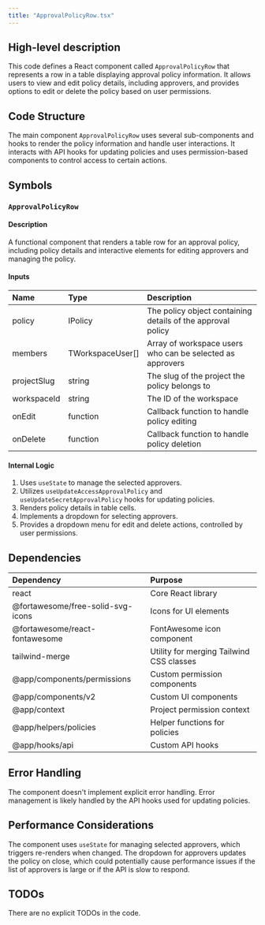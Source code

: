 ```yaml
---
title: "ApprovalPolicyRow.tsx"
---
```


## High-level description
This code defines a React component called `ApprovalPolicyRow` that represents a row in a table displaying approval policy information. It allows users to view and edit policy details, including approvers, and provides options to edit or delete the policy based on user permissions.

## Code Structure
The main component `ApprovalPolicyRow` uses several sub-components and hooks to render the policy information and handle user interactions. It interacts with API hooks for updating policies and uses permission-based components to control access to certain actions.

## Symbols

### `ApprovalPolicyRow`
#### Description
A functional component that renders a table row for an approval policy, including policy details and interactive elements for editing approvers and managing the policy.

#### Inputs
| Name | Type | Description |
|:-----|:-----|:------------|
| policy | IPolicy | The policy object containing details of the approval policy |
| members | TWorkspaceUser[] | Array of workspace users who can be selected as approvers |
| projectSlug | string | The slug of the project the policy belongs to |
| workspaceId | string | The ID of the workspace |
| onEdit | function | Callback function to handle policy editing |
| onDelete | function | Callback function to handle policy deletion |

#### Internal Logic
1. Uses `useState` to manage the selected approvers.
2. Utilizes `useUpdateAccessApprovalPolicy` and `useUpdateSecretApprovalPolicy` hooks for updating policies.
3. Renders policy details in table cells.
4. Implements a dropdown for selecting approvers.
5. Provides a dropdown menu for edit and delete actions, controlled by user permissions.

## Dependencies
| Dependency | Purpose |
|:-----------|:--------|
| react | Core React library |
| @fortawesome/free-solid-svg-icons | Icons for UI elements |
| @fortawesome/react-fontawesome | FontAwesome icon component |
| tailwind-merge | Utility for merging Tailwind CSS classes |
| @app/components/permissions | Custom permission components |
| @app/components/v2 | Custom UI components |
| @app/context | Project permission context |
| @app/helpers/policies | Helper functions for policies |
| @app/hooks/api | Custom API hooks |

## Error Handling
The component doesn't implement explicit error handling. Error management is likely handled by the API hooks used for updating policies.

## Performance Considerations
The component uses `useState` for managing selected approvers, which triggers re-renders when changed. The dropdown for approvers updates the policy on close, which could potentially cause performance issues if the list of approvers is large or if the API is slow to respond.

## TODOs
There are no explicit TODOs in the code.